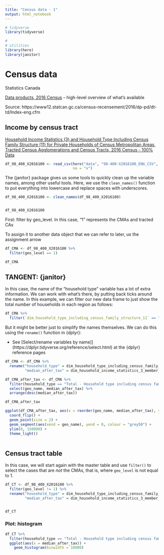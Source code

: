 ```yaml
---
title: "Census data - 1"
output: html_notebook
---
```



```r
# tidyverse
library(tidyverse)

#
# utilities
library(here)
library(janitor)

```


# Census data

Statistics Canada

[Data products, 2016 Census](https://www12.statcan.gc.ca/census-recensement/2016/dp-pd/index-eng.cfm) -- high-level overview of what's available


Source:  https://www12.statcan.gc.ca/census-recensement/2016/dp-pd/dt-td/Index-eng.cfm 




## Income by census tract


[Household Income Statistics (3) and Household Type Including Census Family Structure (11) for Private Households of Census Metropolitan Areas, Tracted Census Agglomerations and Census Tracts, 2016 Census - 100% Data](https://www12.statcan.gc.ca/census-recensement/2016/dp-pd/dt-td/Rp-eng.cfm?TABID=4&LANG=E&A=R&APATH=3&DETAIL=0&DIM=0&FL=I&FREE=0&GC=001&GL=-1&GID=1241570&GK=10&GRP=1&O=D&PID=110193&PRID=10&PTYPE=109445&S=0&SHOWALL=0&SUB=999&Temporal=2016&THEME=119&VID=0&VNAMEE=&VNAMEF=&D1=0&D2=0&D3=0&D4=0&D5=0&D6=0)


```r

df_98_400_X2016100 <- read_csv(here("data", "98-400-X2016100_ENG_CSV", "98-400-X2016100_English_CSV_data.csv"),
                               na = "x")

```


The {janitor} package gives us some tools to quickly clean up the variable names, among other useful tools. Here, we use the `clean_names()` function to put everything into lowercase and replace spaces with underscores.


```r

df_98_400_X2016100 <- clean_names(df_98_400_X2016100)


df_98_400_X2016100

```


First: filter by geo_level. In this case, "1" represents the CMAs and tracted CAs

To assign it to another data object that we can refer to later, us the assignment arrow

```r

df_CMA <- df_98_400_X2016100 %>% 
  filter(geo_level == 1)

df_CMA

```

## TANGENT: {janitor}

In this case, the name of the "household type" variable has a lot of extra information. We can work with what's there, by putting back ticks around the name. In this example, we can filter our new data frame to just show the total number of households in each region as follows:

```r

df_CMA %>%
  filter(`dim_household_type_including_census_family_structure_11` == "Total - Household type including census family structure")

```


But it might be better just to simplify the names themselves. We can do this using the `rename()` function in {dplyr}:


* See [Select/rename variables by name]](https://dplyr.tidyverse.org/reference/select.html) at the {dplyr} reference pages

```r

df_CMA <- df_CMA %>%
  rename("household_type" = dim_household_type_including_census_family_structure_11,
         "median_after_tax" = dim_household_income_statistics_3_member_id_3_median_after_tax_income_of_households)

df_CMA_after_tax <- df_CMA %>%
  filter(household_type == "Total - Household type including census family structure") %>% 
  select(geo_name, median_after_tax) %>% 
  arrange(desc(median_after_tax))

df_CMA_after_tax  

```


```r

ggplot(df_CMA_after_tax, aes(x = reorder(geo_name, median_after_tax), y = median_after_tax)) +
  coord_flip() +
  geom_point(size = 2) +
  geom_segment(aes(xend = geo_name), yend = 0, colour = "grey50") +
  ylim(0, 150000) +
  theme_light()
  

```


## Census tract table

In this case, we will start again with the master table and use `filter()` to select the cases that are _not_ the CMAs, that is, where `geo_level` is not equal to 1.


```r

df_CT <- df_98_400_X2016100 %>% 
  filter(geo_level != 1) %>% 
  rename("household_type" = dim_household_type_including_census_family_structure_11,
         "median_after_tax" = dim_household_income_statistics_3_member_id_3_median_after_tax_income_of_households)


df_CT

```


### Plot: histogram

```r

df_CT %>% 
  filter(household_type == "Total - Household type including census family structure") %>% 
  ggplot(aes(x = median_after_tax)) +
    geom_histogram(binwidth = 10000)

```

